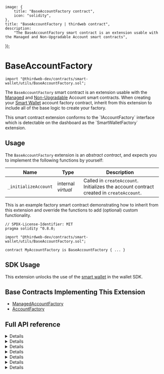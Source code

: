 
	image: {
		title: "BaseAccountFactory contract",
		icon: "solidity",
	},
	title: "BaseAccountFactory | thirdweb contract",
	description:
		"The BaseAccountFactory smart contract is an extension usable with the Managed and Non-Upgradable Account smart contracts",
});

# BaseAccountFactory

```solidity
import "@thirdweb-dev/contracts/smart-wallet/utils/BaseAccountFactory.sol";
```

The `BaseAccountFactory` smart contract is an extension usable with the [Managed](/contracts/build/base-contracts/erc-4337/managed-account) and [Non-Upgradable](/contracts/build/base-contracts/erc-4337/account-factory) Account smart contracts.
When creating your [Smart Wallet](/glossary/smart-wallet) account factory contract, inherit from this extension to include all of the base logic to create your factory.

<Callout title="info" variant="info">
	This smart contract extension conforms to the `IAccountFactory` interface
	which is detectable on the dashboard as the `SmartWalletFactory` extension.
</Callout>

<br />

<GithubButtonLink href="https://github.com/thirdweb-dev/contracts/blob/main/contracts/prebuilts/account/utils/BaseAccountFactory.sol" />

## Usage

The `BaseAccountFactory` extension is an _abstract contract_, and expects you to implement the following functions by yourself:

| Name                 | Type               | Description                                                                             |
| -------------------- | ------------------ | --------------------------------------------------------------------------------------- |
| `_initializeAccount` | internal _virtual_ | Called in `createAccount`. Initializes the account contract created in `createAccount`. |

This is an example factory smart contract demonstrating how to inherit from this extension and override the functions to add (optional) custom functionality.

```solidity
// SPDX-License-Identifier: MIT
pragma solidity ^0.8.0;

import "@thirdweb-dev/contracts/smart-wallet/utils/BaseAccountFactory.sol";

contract MyAccountFactory is BaseAccountFactory { ... }
```

## SDK Usage

This extension unlocks the use of the [smart wallet](wallet/smart-wallet) in the wallet SDK.

## Base Contracts Implementing This Extension

- [ManagedAccountFactory](/contracts/build/base-contracts/erc-4337/managed-account-factory)
- [AccountFactory](/contracts/build/base-contracts/erc-4337/account-factory)

## Full API reference

<Details summary="createAccount">

Deploys a new Account for admin.

```solidity
function createAccount(address _admin, bytes calldata _data) external virtual override returns (address) {
    address impl = accountImplementation;
    bytes32 salt = _generateSalt(_admin, _data);
    address account = Clones.predictDeterministicAddress(impl, salt);
    if (account.code.length > 0) {
        return account;
    }
    account = Clones.cloneDeterministic(impl, salt);
    _initializeAccount(account, _admin, _data);
    emit AccountCreated(account, _admin);
    return account;
}
```

#### \_admin

The address to be set as default admin role for the contract. Must be of type `address`.

#### \_data

If extra storage variables are required in your account contract, override this function, abi encode the variables,
pass them to this function as a `bytes` type.

</Details>

<Details summary="addSigner">

Callback function for an Account to register its signers.

```solidity
function addSigner(address _signer) external {
    address account = msg.sender;
    bool isAlreadyAccount = accountsOfSigner[_signer].add(account);
    bool isAlreadySigner = signersOfAccount[account].add(_signer);
    if (!isAlreadyAccount || !isAlreadySigner) {
        revert("AccountFactory: signer already added");
    }
    emit SignerAdded(account, _signer);
}
```

#### signer

The address of the signer to add to the account.

</Details>

<Details summary="removeSigner">

Callback function for an Account to un-register its signers.

```solidity
function removeSigner(address _signer) external {
    address account = msg.sender;
    bool isAccount = accountsOfSigner[_signer].remove(account);
    bool isSigner = signersOfAccount[account].remove(_signer);
    if (!isAccount || !isSigner) {
        revert("AccountFactory: signer not found");
    }
    emit SignerRemoved(account, _signer);
}
```

#### \_signer

The address of the signer to remove from the account.

</Details>

<Details summary="getAddress">

Returns the address of an Account that would be deployed with the given admin signer.

```solidity
function getAddress(address _adminSigner) public view returns (address) {
    bytes32 salt = _generateSalt(_admin, _data);
    return Clones.predictDeterministicAddress(accountImplementation, salt);
}
```

#### \_adminSigner

The admin signer for the account.

</Details>

<Details summary="getSignersOfAccount">

Returns all signers of an account.

```solidity
function getSignersOfAccount(address account) external view returns (address[] memory signers) {
    return signersOfAccount[account].values();
}
```

#### account

The address of the account to get the signers of.

</Details>

<Details summary="getAccountsOfSigner">

Returns all accounts that the given address is a signer of.

```solidity
function getAccountsOfSigner(address signer) external view returns (address[] memory accounts) {
    return accountsOfSigner[signer].values();
}
```

#### signer

The address of the signer to get the accounts of.

</Details>

<Details summary="_initializeAccount">

Called in `createAccount`. Initializes the account contract created in `createAccount`.

```solidity
function _initializeAccount(
    address _account,
    address _admin,
    bytes calldata _data
) internal virtual;
```

#### \_account

The address of the smart account smart contract to initialize.

#### \_admin

The address to be set as default admin role for the contract. Must be of type `address`.

#### \_data

If extra storage variables are required in your account contract, abi encode the variables,
pass them to this function as the `bytes` argument.

For example:

```solidity

function initializeAccount(
    address _admin,
    bytes calldata _data
) public override initializer {
    Account.initialize(_admin, _data);
}
```

</Details>
